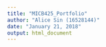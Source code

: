 ```yaml
---
title: "MICB425_Portfolio"
author: "Alice Sin (16528144)"
date: "January 21, 2018"
output: html_document
---
```

